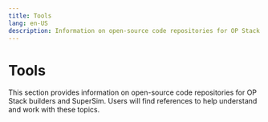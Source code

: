 ```yaml
---
title: Tools
lang: en-US
description: Information on open-source code repositories for OP Stack builders and SuperSim.
---
```



# Tools

This section provides information on open-source code repositories for OP Stack builders and SuperSim. Users will find references to help understand and work with these topics.

<Cards>
  <Card title="Open-Source Code Repository for OP Stack Builders" href="/builders/app-developers/tools/ecosystem-overview" />

  <Card title="SuperSim" href="https://docs.optimism.io/builders/app-developers/tools/supersim" />
</Cards>
